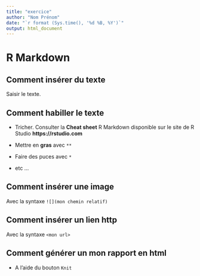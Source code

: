 ```yaml
---
title: "exercice"
author: "Nom Prénom"
date: "`r format (Sys.time(), '%d %B, %Y')`"
output: html_document
---
```



# R Markdown
## Comment insérer du texte

Saisir le texte.

## Comment habiller le texte

* Tricher. Consulter la **Cheat sheet** R Markdown disponible sur le site de R Studio **https://rstudio.com**

* Mettre en **gras** avec `**`

* Faire des puces avec `*`

* etc ...

## Comment insérer une image
Avec la syntaxe `![](mon chemin relatif)`

## Comment insérer un lien http

Avec la syntaxe `<mon url>`

## Comment générer un mon rapport en html
* A l'aide du bouton `Knit`

